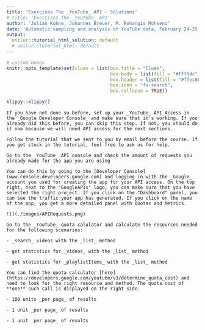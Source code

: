 ```yaml
---
title: 'Exercises The _YouTube_ API - Solutions'
# title: 'Exercises The _YouTube_ API'
author: 'Julian Kohne, Johannes Breuer, M. Rohangis Mohseni'
date: 'Automatic sampling and analysis of YouTube data, February 24-25, 2021'
output:
  unilur::tutorial_html_solution: default
  # unilur::tutorial_html: default
---
```


```r
# custom boxes
knitr::opts_template$set(clues = list(box.title = "Clues",
                                      box.body = list(fill = "#fff9dc", colour = "black"),
                                      box.header = list(fill = "#ffec8b", colour = "black"),
                                      box.icon = "fa-search",
                                      box.collapse = TRUE))

```

```r
klippy::klippy()
```


```block
If you have not done so before, set up your _YouTube_ API Access in the _Google Developer Console_ and make sure that it's working. If you already did this before, you can skip this step. If not, you should do it now because we will need API access for the next sections.
```

```block
Follow the tutorial that we sent to you by email before the course. If you get stuck in the tutorial, feel free to ask us for help.
```

```block
Go to the _YouTube_ API console and check the amount of requests you already made for the app you are using
```

```block
You can do this by going to the [Developer Console](www.console.developers.google.com) and logging in with the _Google_ account you used for creating the app for your API access. On the top right, next to the "GoogleAPIs" logo, you can make sure that you have selected the right project. If you click on the "Dashboard" panel, you can see the traffic your app has generated. If you click on the name of the app, you get a more detailed panel with Quotas and Metrics.
```
```block
![](./images/APIRequests.png)

```

```block
Go to the _YouTube_ quota calulator and calculate the resources needed for the following scenarios:

- _search_ videos with the _list_ method

- get statistics for _videos_ with the _list_ method

- get statistics for _playlistItems_ with the _list_ method

```

```block
You can find the quota calculator [here](https://developers.google.com/youtube/v3/determine_quota_cost) and need to look for the right resource and method. The quota cost of **one** such call is displayed on the right side.
```
```block

- 100 units _per page_ of results

- 1 unit _per page_ of results

- 1 unit _per page_ of results

```